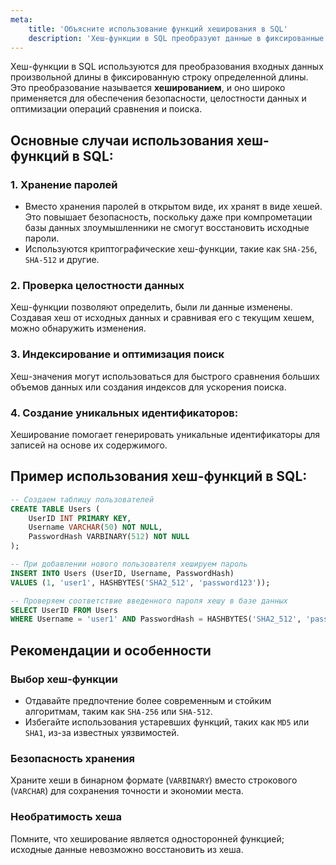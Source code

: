 ```yaml
---
meta:
    title: 'Объясните использование функций хеширования в SQL'
    description: 'Хеш-функции в SQL преобразуют данные в фиксированные строки для безопасности и целостности. Узнайте, как использовать хеширование для хранения паролей и оптимизации поиска.'
---
```


Хеш-функции в SQL используются для преобразования входных данных произвольной длины в фиксированную строку определенной длины.
Это преобразование называется **хешированием**, и оно широко применяется для обеспечения безопасности, целостности данных и оптимизации операций сравнения и поиска.

## Основные случаи использования хеш-функций в SQL:

### 1. Хранение паролей

-   Вместо хранения паролей в открытом виде, их хранят в виде хешей. Это повышает безопасность, поскольку даже при компрометации базы данных злоумышленники не смогут восстановить исходные пароли.
-   Используются криптографические хеш-функции, такие как `SHA-256`, `SHA-512` и другие.

### 2. Проверка целостности данных

Хеш-функции позволяют определить, были ли данные изменены. Создавая хеш от исходных данных и сравнивая его с текущим хешем, можно обнаружить изменения.

### 3. Индексирование и оптимизация поиск

Хеш-значения могут использоваться для быстрого сравнения больших объемов данных или создания индексов для ускорения поиска.

### 4. Создание уникальных идентификаторов:

Хеширование помогает генерировать уникальные идентификаторы для записей на основе их содержимого.

## Пример использования хеш-функций в SQL:

```sql
-- Создаем таблицу пользователей
CREATE TABLE Users (
    UserID INT PRIMARY KEY,
    Username VARCHAR(50) NOT NULL,
    PasswordHash VARBINARY(512) NOT NULL
);

-- При добавлении нового пользователя хешируем пароль
INSERT INTO Users (UserID, Username, PasswordHash)
VALUES (1, 'user1', HASHBYTES('SHA2_512', 'password123'));

-- Проверяем соответствие введенного пароля хешу в базе данных
SELECT UserID FROM Users
WHERE Username = 'user1' AND PasswordHash = HASHBYTES('SHA2_512', 'password123');
```

## Рекомендации и особенности

### Выбор хеш-функции

-   Отдавайте предпочтение более современным и стойким алгоритмам, таким как `SHA-256` или `SHA-512`.
-   Избегайте использования устаревших функций, таких как `MD5` или `SHA1`, из-за известных уязвимостей.

### Безопасность хранения

Храните хеши в бинарном формате (`VARBINARY`) вместо строкового (`VARCHAR`) для сохранения точности и экономии места.

### Необратимость хеша

Помните, что хеширование является односторонней функцией; исходные данные невозможно восстановить из хеша.
